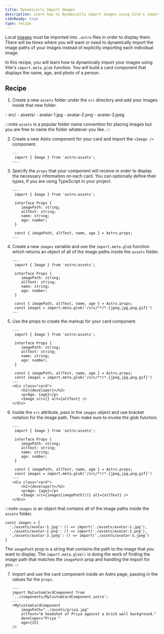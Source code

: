 ```yaml
---
title: Dynamically Import Images
description: Learn how to dynamically import images using Vite's import.meta.glob function
i18nReady: true
type: recipe
---
```


Local [images](/en/guides/images/) must be imported into `.astro` files in order to display them. There will be times where you will want or need to dynamically import the image paths of your images instead of explicitly importing each individual image.

In this recipe, you will learn how to dynamically import your images using Vite's `import.meta.glob` function. You will build a card component that displays the name, age, and photo of a person.

## Recipe

1. Create a new `assets` folder under the `src` directory and add your images inside that new folder. 

<FileTree>
- src/
  - assets/
    - avatar-1.jpg
    - avatar-2.png
    - avatar-3.jpeg
</FileTree>

:::note
`assets` is a popular folder name convention for placing images but you are free to name the folder whatever you like.
::: 

2. Create a new Astro component for your card and import the `<Image />` component.

    ```astro title="src/components/MyCustomCardComponent.astro" 
    ---
     import { Image } from 'astro:assets';
    ---
    ```

3. Specify the `props` that your component will receive in order to display the necessary information on each card. You can optionally define their types, if you are using TypeScript in your project.

    ```astro title="src/components/MyCustomCardComponent.astro" ins={4-11}
    ---
     import { Image } from 'astro:assets';

     interface Props {
        imagePath: string;
        altText: string;
        name: string;
        age: number;
     }

     const { imagePath, altText, name, age } = Astro.props;
    ---
    ``` 

4. Create a new `images` variable and use the `import.meta.glob` function which returns an object of all of the image paths inside the `assets` folder. 

    ```astro title="src/components/MyCustomCardComponent.astro" ins={12}
    ---
     import { Image } from 'astro:assets';

     interface Props {
        imagePath: string;
        altText: string;
        name: string;
        age: number;
     }
     
     const { imagePath, altText, name, age } = Astro.props;
     const images = import.meta.glob('/src/**/*.{jpeg,jpg,png,gif}')
    ---
    ```

5. Use the props to create the markup for your card component. 

    ```astro title="src/components/MyCustomCardComponent.astro" ins={14-18}
    ---
     import { Image } from 'astro:assets';

     interface Props {
        imagePath: string;
        altText: string;
        name: string;
        age: number;
     }
     
     const { imagePath, altText, name, age } = Astro.props;
     const images = import.meta.glob('/src/**/*.{jpeg,jpg,png,gif}')
    ---
    <div class="card">
        <h2>{developer}</h2>
        <p>Age: {age}</p>
        <Image src={} alt={altText} />
    </div>
    ```

6. Inside the `src` attribute, pass in the `images` object and use bracket notation for the image path. Then make sure to invoke the glob function. 
   
    ```astro title="src/components/MyCustomCardComponent.astro" ins={17}
    ---
     import { Image } from 'astro:assets';

     interface Props {
        imagePath: string;
        altText: string;
        name: string;
        age: number;
     }
     
     const { imagePath, altText, name, age } = Astro.props;
     const images = import.meta.glob('/src/**/*.{jpeg,jpg,png,gif}')
    ---
    <div class="card">
        <h2>{developer}</h2>
        <p>Age: {age}</p>
        <Image src={images[imagePath]()} alt={altText} />
    </div>
    ```

:::note
`images` is an object that contains all of the image paths inside the `assets` folder. 

```
const images = {
  './assets/avatar-1.jpg': () => import('./assets/avatar-1.jpg'),
  './assets/avatar-2.png': () => import('./assets/avatar-2.png'),
  './assets/avatar-3.jpeg': () => import('./assets/avatar-3.jpeg')
}
```

The `imagePath` prop is a string that contains the path to the image that you want to display. The `import.meta.glob()` is doing the work of finding the image path that matches the `imagePath` prop and handling the import for you.
::: 

7. Import and use the card component inside an Astro page, passing in the values for the `props`. 

    ```astro title="src/pages/index.astro" 
    ---
    import MyCustomCardComponent from '../components/MyCustomCardComponent.astro';
    ---
    <MyCustomCardComponent 
        imagePath="../assets/priya.jpg"
        altText="A headshot of Priya against a brick wall background."
        developer="Priya "
        age={25}
    />
    ```


